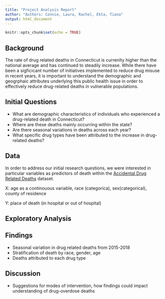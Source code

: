 ```yaml
---
title: "Project Analysis Report"
author: "Authors: Connie, Laura, Rachel, Ekta, Tiana"
output: html_document
---
```


```r
knitr::opts_chunk$set(echo = TRUE)
```

## **Background** 
The rate of drug related deaths in Connecticut is currenlty higher than the national average and has continued to steadily increase. While there have been a sigficicant number of initiatives implemented to reduce drug misuse in recent years, it is important to understand the demographic and geogrphaic attributes underlying this public health issue in order to effectively reduce drug-related deaths in vulnerable populations. 

## **Initial Questions**
* What are demographic characteristics of individuals who experienced a drug-related death in Connecticut? 
* Where are these deaths mainly occurring within the state? 
* Are there seasonal variations in deaths across each year? 
* What specific drug types have been attributed to the increase in drug-related deaths? 

## **Data** 
In order to address our initial research questions, we were interested in particular variables as predictors of death within the [Accidental Drug Related Deaths](https://catalog.data.gov/dataset/accidental-drug-related-deaths-january-2012-sept-2015) dataset. 

X: age as a continouous variable, race (categorica), sex(categorical),  county of residence 

Y: place of death (in hospital or out of hospital)

## **Exploratory Analysis** 

## **Findings** 
* Seasonal variation in drug related deaths from 2015-2018
* Stratification of death by race, gender, age
* Deaths attributed to each drug type 

## **Discussion**
* Suggestions for modes of intervention, how findings could impact understanding of drug-overdose deaths